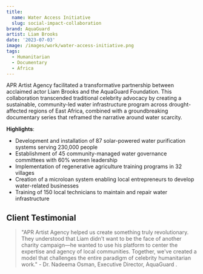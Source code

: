 ```yaml
---
title:
  name: Water Access Initiative
  slug: social-impact-collaboration
brand: AquaGuard
artist: Liam Brooks
date: '2023-07-03'
image: /images/work/water-access-initiative.png
tags:
  - Humanitarian
  - Documentary
  - Africa
---
```


APR Artist Agency facilitated a transformative partnership between acclaimed actor Liam Brooks and the AquaGuard Foundation. This collaboration transcended traditional celebrity advocacy by creating a sustainable, community-led water infrastructure program across drought-affected regions of East Africa, combined with a groundbreaking documentary series that reframed the narrative around water scarcity.

**Highlights**:
- Development and installation of 87 solar-powered water purification systems serving 230,000 people
- Establishment of 45 community-managed water governance committees with 60% women leadership
- Implementation of regenerative agriculture training programs in 32 villages
- Creation of a microloan system enabling local entrepreneurs to develop water-related businesses
- Training of 150 local technicians to maintain and repair water infrastructure


## Client Testimonial
> "APR Artist Agency helped us create something truly revolutionary. They understood that Liam didn't want to be the face of another charity campaign—he wanted to use his platform to center the expertise and agency of local communities. Together, we've created a model that challenges the entire paradigm of celebrity humanitarian work." - Dr. Nadeema Osman, Executive Director, AquaGuard
.

